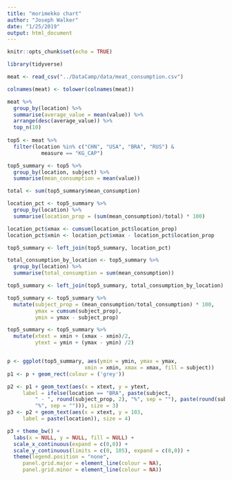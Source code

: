 ```yaml
---
title: "morimekko chart"
author: "Joseph Walker"
date: "1/25/2019"
output: html_document
---
```


```r
knitr::opts_chunk$set(echo = TRUE)
```

```r
library(tidyverse)

meat <- read_csv("../DataCamp/data/meat_consumption.csv")

colnames(meat) <- tolower(colnames(meat))

meat %>%
  group_by(location) %>%
  summarise(average_value = mean(value)) %>%
  arrange(desc(average_value)) %>%
  top_n(10)
  
top5 <- meat %>%
  filter(location %in% c("CHN", "USA", "BRA", "RUS") & 
           measure == "KG_CAP")

top5_summary <- top5 %>%
  group_by(location, subject) %>%
  summarise(mean_consumption = mean(value))

total <- sum(top5_summary$mean_consumption)

location_pct <- top5_summary %>%
  group_by(location) %>%
  summarise(location_prop = (sum(mean_consumption)/total) * 100)

location_pct$xmax <- cumsum(location_pct$location_prop)
location_pct$xmin <- location_pct$xmax - location_pct$location_prop

top5_summary <- left_join(top5_summary, location_pct)

total_consumption_by_location <- top5_summary %>%
  group_by(location) %>%
  summarise(total_consumption = sum(mean_consumption))

top5_summary <- left_join(top5_summary, total_consumption_by_location)

top5_summary <- top5_summary %>%
  mutate(subject_prop = (mean_consumption/total_consumption) * 100,
         ymax = cumsum(subject_prop),
         ymin = ymax - subject_prop)

top5_summary <- top5_summary %>%
  mutate(xtext = xmin + (xmax - xmin)/2,
         ytext = ymin + (ymax - ymin) /2)


p <- ggplot(top5_summary, aes(ymin = ymin, ymax = ymax, 
                         xmin = xmin, xmax = xmax, fill = subject))
p1 <- p + geom_rect(colour = ('grey'))

p2 <- p1 + geom_text(aes(x = xtext, y = ytext,
     label = ifelse(location == "BRA", paste(subject,
         " - ", round(subject_prop, 2), "%", sep = ""), paste(round(subject_prop, 2),
         "%", sep = ""))), size = 3)
p3 <- p2 + geom_text(aes(x = xtext, y = 103,
     label = paste(location)), size = 4)

p3 + theme_bw() + 
  labs(x = NULL, y = NULL, fill = NULL) + 
  scale_x_continuous(expand = c(0,0)) +
  scale_y_continuous(limits = c(0, 105), expand = c(0,0)) +
  theme(legend.position = "none", 
     panel.grid.major = element_line(colour = NA),
     panel.grid.minor = element_line(colour = NA))
```

